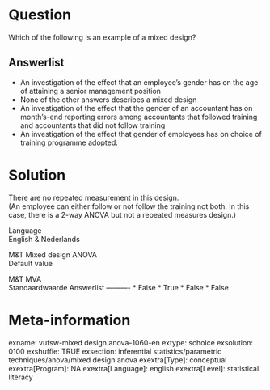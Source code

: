 Question
========
Which of the following is an example of a mixed design?

Answerlist
----------
* An investigation of the effect that an employee's gender has on the age
  of attaining a senior management position
* None of the other answers describes a mixed design
* An investigation of the effect that the gender of an accountant has on
  month's-end reporting errors among accountants that followed training
  and accountants that did not follow training
* An investigation of the effect that gender of employees has on choice of
  training programme adopted.

Solution
========





There are no repeated measurement in this design.  
(An employee can either follow or not follow the training not both. In
this case, there is a 2-way ANOVA but not a repeated measures design.)





Language  
English & Nederlands

M&T Mixed design ANOVA  
Default value

M&T MVA  
Standaardwaarde
Answerlist
----------
* False
* True
* False
* False

Meta-information
================
exname: vufsw-mixed design anova-1060-en
extype: schoice
exsolution: 0100
exshuffle: TRUE
exsection: inferential statistics/parametric techniques/anova/mixed design anova
exextra[Type]: conceptual
exextra[Program]: NA
exextra[Language]: english
exextra[Level]: statistical literacy

